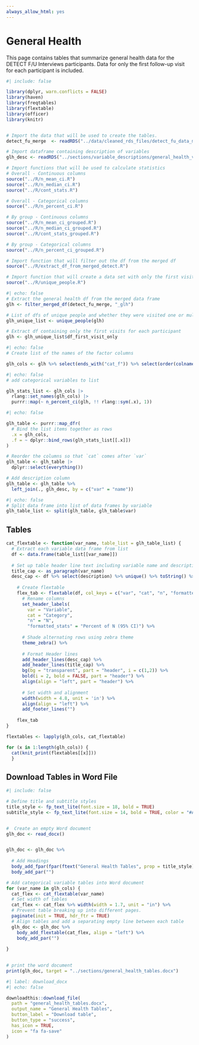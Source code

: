 ```yaml
---
always_allow_html: yes
---
```


# General Health

This page contains tables that summarize general health data for the DETECT F/U Interviews participants. Data for only the first follow-up visit for each participant is included.

```r
#| include: false

library(dplyr, warn.conflicts = FALSE)
library(haven)
library(freqtables)
library(flextable)
library(officer)
library(knitr)


# Import the data that will be used to create the tables.
detect_fu_merge  <- readRDS("../data/cleaned_rds_files/detect_fu_data_merged.rds")

# Import dataframe containing description of variables
glh_desc <- readRDS("../sections/variable_descriptions/general_health_var_desc.rds")

# Import functions that will be used to calculate statistics
# Overall - Continuous columns
source("../R/n_mean_ci.R")
source("../R/n_median_ci.R")
source("../R/cont_stats.R")

# Overall - Categorical columns
source("../R/n_percent_ci.R")

# By group - Continuous columns
source("../R/n_mean_ci_grouped.R")
source("../R/n_median_ci_grouped.R")
source("../R/cont_stats_grouped.R")

# By group - Categorical columns
source("../R/n_percent_ci_grouped.R")

# Import function that will filter out the df from the merged df
source("../R/extract_df_from_merged_detect.R")

# Import function that will create a data set with only the first visit for each unique person
source("../R/unique_people.R")
```

<!-- ## Create a data set with only the first visit for each unique person -->

```r
#| echo: false
# Extract the general health df from the merged data frame
glh <- filter_merged_df(detect_fu_merge, "_glh")

# List of dfs of unique people and whether they were visited one or multiple times 
glh_unique_list <- unique_people(glh)

# Extract df containing only the first visits for each participant
glh <- glh_unique_list$df_first_visit_only
```

<!-- ## Create lists of columns to analyze -->

```r
#| echo: false
# Create list of the names of the factor columns

glh_cols <- glh %>% select(ends_with("cat_f")) %>% select(order(colnames(.))) %>% names()
```


<!-- ## Create data frame that contains overall summary statistics for the data -->

```r
#| echo: false
# add categorical variables to list

glh_stats_list <- glh_cols |>
  rlang::set_names(glh_cols) |> 
  purrr::map(~ n_percent_ci(glh, !! rlang::sym(.x), 1))

```

```r
#| echo: false

glh_table <- purrr::map_dfr(
  # Bind the list items together as rows
  .x = glh_cols,
  .f = ~ dplyr::bind_rows(glh_stats_list[[.x]])
)

# Reorder the columns so that `cat` comes after `var`
glh_table <- glh_table |> 
  dplyr::select(everything())

# Add description column 
glh_table <- glh_table %>%
  left_join(., glh_desc, by = c("var" = "name"))
```

```r
#| echo: false
# Split data frame into list of data frames by variable
glh_table_list <- split(glh_table, glh_table$var)

```


<!-- ## Create Flextables -->

## Tables

```r
cat_flextable <- function(var_name, table_list = glh_table_list) {
  # Extract each variable data frame from list 
  df <- data.frame(table_list[[var_name]])
  
  # Set up table header line text including variable name and description
  title_cap <- as_paragraph(var_name)
  desc_cap <- df %>% select(description) %>% unique() %>% toString() %>% as_paragraph()
    
    # Create flextable
    flex_tab <- flextable(df, col_keys = c("var", "cat", "n", "formatted_stats")) %>%
      # Rename columns
      set_header_labels(
        var = "Variable", 
        cat = "Category", 
        "n" = "N",
        "formatted_stats" = "Percent of N (95% CI)") %>%
      
      # Shade alternating rows using zebra theme
      theme_zebra() %>%
      
      # Format Header lines
      add_header_lines(desc_cap) %>%
      add_header_lines(title_cap) %>%
      bg(bg = "transparent", part = "header", i = c(1,2)) %>%
      bold(i = 2, bold = FALSE, part = "header") %>%
      align(align = "left", part = "header") %>%
      
      # Set width and alignment
      width(width = 4.8, unit = 'in') %>%
      align(align = "left") %>%
      add_footer_lines("")
    
    flex_tab
}
```


```r
flextables <- lapply(glh_cols, cat_flextable)

for (x in 1:length(glh_cols)) {
  cat(knit_print(flextables[[x]]))
  }

```

## Download Tables in Word File

```r
#| include: false

# Define title and subtitle styles
title_style <- fp_text_lite(font.size = 18, bold = TRUE)
subtitle_style <- fp_text_lite(font.size = 14, bold = TRUE, color = "#A7A7A7")


#  Create an empty Word document
glh_doc <- read_docx()


glh_doc <- glh_doc %>%
  
  # Add Headings
  body_add_fpar(fpar(ftext("General Health Tables", prop = title_style))) %>%
  body_add_par("")

# Add categorical variable tables into Word document
for (var_name in glh_cols) {
  cat_flex <- cat_flextable(var_name)
  # Set width of tables
  cat_flex <- cat_flex %>% width(width = 1.7, unit = "in") %>%
  # Prevent table breaking up into different pages.
  paginate(init = TRUE, hdr_ftr = TRUE)
  # Align tables and add a separating empty line between each table    
  glh_doc <- glh_doc %>%
    body_add_flextable(cat_flex, align = "left") %>%
    body_add_par("")
    
}
  

# print the word document
print(glh_doc, target = "../sections/general_health_tables.docx")
```


```r
#| label: download_docx
#| echo: false

downloadthis::download_file(
  path = "general_health_tables.docx",
  output_name = "General Health Tables",
  button_label = "Download table",
  button_type = "success",
  has_icon = TRUE,
  icon = "fa fa-save"
)
```



